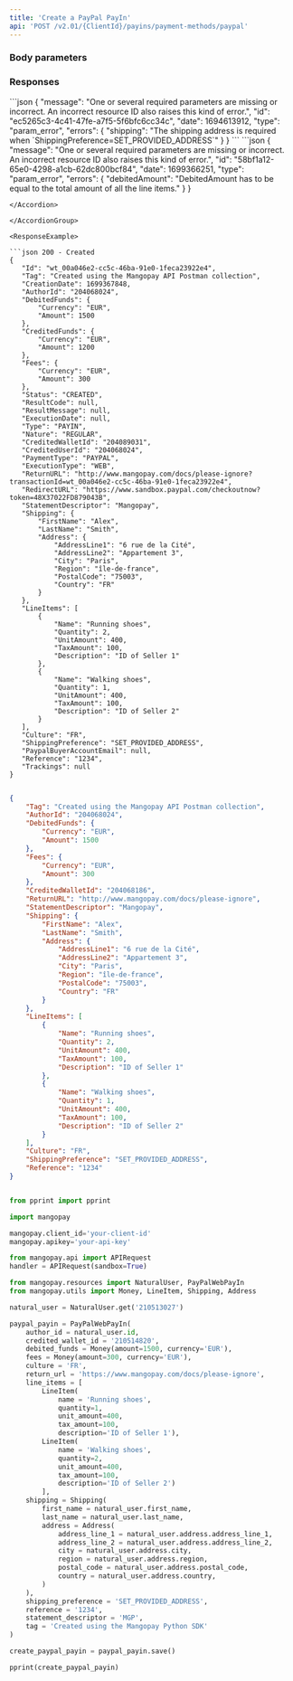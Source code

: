 ```yaml
---
title: 'Create a PayPal PayIn'  
api: 'POST /v2.01/{ClientId}/payins/payment-methods/paypal'  
---
```


  

### Body parameters  

<Tag />  

<AuthorId />  

<DebitedFunds13 />  

<Fees12 />  

<CreditedWalletId />  

<ReturnURL />  

<StatementDescriptor />  

<Shipping3 />  

<LineItems1 />  

<Culture4 />  

<ShippingPreference />  

<Reference1 />  

<ProfilingAttemptReference />  

### Responses  

<AccordionGroup>
<Accordion title="200 - Created">  

<IdResponse />  

<TagResponse />  

<CreationDateResponse />  

<AuthorIdResponse />  

<DebitedFunds8Response />  

<CreditedFunds6Response />  

<Fees6Response />  

<Status2Response />  

<ResultCodeResponse />  

<ResultMessageResponse />  

<ExecutionDateResponse />  

<TypeResponse />  

<NatureResponse />  

<CreditedWalletIdResponse />  

<PaymentType8Response />  

<ExecutionTypeResponse />  

<ReturnURLResponse />  

<RedirectURLResponse />  

<StatementDescriptorResponse />  

<Shipping1Response />  

<LineItems1Response />  

<Culture1Response />  

<ShippingPreferenceResponse />  

<PaypalBuyerAccountEmailResponse />  

<Reference1Response />  

<TrackingsResponse /></Accordion>

</AccordionGroup>  

<AccordionGroup>

<Accordion title="400 - Shipping required if ShippingPreference is SET_PROVIDED_ADDRESS">
```json
{
    "message": "One or several required parameters are missing or incorrect. An incorrect resource ID also raises this kind of error.",
    "id": "ec5265c3-4c41-47fe-a7f5-5f6bfc6cc34c",
    "date": 1694613912,
    "type": "param_error",
    "errors": {
        "shipping": "The shipping address is required when `ShippingPreference=SET_PROVIDED_ADDRESS`"
    }
}
```
</Accordion>
<Accordion title="400 - DebitedFunds amount must equal LineItems total">
```json  
{
    "message": "One or several required parameters are missing or incorrect. An incorrect resource ID also raises this kind of error.",
    "id": "58bf1a12-65e0-4298-a1cb-62dc800bcf84",
    "date": 1699366251,
    "type": "param_error",
    "errors": {
        "debitedAmount": "DebitedAmount has to be equal to the total amount of all the line items."
    }
}  

 ```  
 </Accordion>

</AccordionGroup>  

<ResponseExample>  

```json 200 - Created  
{
    "Id": "wt_00a046e2-cc5c-46ba-91e0-1feca23922e4",
    "Tag": "Created using the Mangopay API Postman collection",
    "CreationDate": 1699367848,
    "AuthorId": "204068024",
    "DebitedFunds": {
        "Currency": "EUR",
        "Amount": 1500
    },
    "CreditedFunds": {
        "Currency": "EUR",
        "Amount": 1200
    },
    "Fees": {
        "Currency": "EUR",
        "Amount": 300
    },
    "Status": "CREATED",
    "ResultCode": null,
    "ResultMessage": null,
    "ExecutionDate": null,
    "Type": "PAYIN",
    "Nature": "REGULAR",
    "CreditedWalletId": "204089031",
    "CreditedUserId": "204068024",
    "PaymentType": "PAYPAL",
    "ExecutionType": "WEB",
    "ReturnURL": "http://www.mangopay.com/docs/please-ignore?transactionId=wt_00a046e2-cc5c-46ba-91e0-1feca23922e4",
    "RedirectURL": "https://www.sandbox.paypal.com/checkoutnow?token=48X37022FD879043B",
    "StatementDescriptor": "Mangopay",
    "Shipping": {
        "FirstName": "Alex",
        "LastName": "Smith",
        "Address": {
            "AddressLine1": "6 rue de la Cité",
            "AddressLine2": "Appartement 3",
            "City": "Paris",
            "Region": "île-de-france",
            "PostalCode": "75003",
            "Country": "FR"
        }
    },
    "LineItems": [
        {
            "Name": "Running shoes",
            "Quantity": 2,
            "UnitAmount": 400,
            "TaxAmount": 100,
            "Description": "ID of Seller 1"
        },
        {
            "Name": "Walking shoes",
            "Quantity": 1,
            "UnitAmount": 400,
            "TaxAmount": 100,
            "Description": "ID of Seller 2"
        }
    ],
    "Culture": "FR",
    "ShippingPreference": "SET_PROVIDED_ADDRESS",
    "PaypalBuyerAccountEmail": null,
    "Reference": "1234",
    "Trackings": null
}  
 ```  





</ResponseExample>  

<RequestExample>  
  
```json REST  

{
    "Tag": "Created using the Mangopay API Postman collection",
    "AuthorId": "204068024",
    "DebitedFunds": {
        "Currency": "EUR",
        "Amount": 1500
    },
    "Fees": {
        "Currency": "EUR",
        "Amount": 300
    },
    "CreditedWalletId": "204068186",
    "ReturnURL": "http://www.mangopay.com/docs/please-ignore",
    "StatementDescriptor": "Mangopay",
    "Shipping": {
        "FirstName": "Alex",
        "LastName": "Smith",
        "Address": {
            "AddressLine1": "6 rue de la Cité",
            "AddressLine2": "Appartement 3",
            "City": "Paris",
            "Region": "île-de-france",
            "PostalCode": "75003",
            "Country": "FR"
        }
    },
    "LineItems": [
        {
            "Name": "Running shoes",
            "Quantity": 2,
            "UnitAmount": 400,
            "TaxAmount": 100,
            "Description": "ID of Seller 1"
        },
        {
            "Name": "Walking shoes",
            "Quantity": 1,
            "UnitAmount": 400,
            "TaxAmount": 100,
            "Description": "ID of Seller 2"
        }
    ],
    "Culture": "FR",
    "ShippingPreference": "SET_PROVIDED_ADDRESS",
    "Reference": "1234"
}  
```  

  
```python Python  

from pprint import pprint

import mangopay

mangopay.client_id='your-client-id'
mangopay.apikey='your-api-key'

from mangopay.api import APIRequest
handler = APIRequest(sandbox=True)

from mangopay.resources import NaturalUser, PayPalWebPayIn
from mangopay.utils import Money, LineItem, Shipping, Address

natural_user = NaturalUser.get('210513027')

paypal_payin = PayPalWebPayIn(
    author_id = natural_user.id,
    credited_wallet_id = '210514820',
    debited_funds = Money(amount=1500, currency='EUR'),
    fees = Money(amount=300, currency='EUR'),
    culture = 'FR',
    return_url = 'https://www.mangopay.com/docs/please-ignore',
    line_items = [
        LineItem(
            name = 'Running shoes',
            quantity=1,
            unit_amount=400,
            tax_amount=100,
            description='ID of Seller 1'),
        LineItem(
            name = 'Walking shoes',
            quantity=2,
            unit_amount=400,
            tax_amount=100,
            description='ID of Seller 2')
        ],
    shipping = Shipping(
        first_name = natural_user.first_name,
        last_name = natural_user.last_name,
        address = Address(
            address_line_1 = natural_user.address.address_line_1,
            address_line_2 = natural_user.address.address_line_2,
            city = natural_user.address.city,
            region = natural_user.address.region,
            postal_code = natural_user.address.postal_code,
            country = natural_user.address.country,
        )
    ),
    shipping_preference = 'SET_PROVIDED_ADDRESS',
    reference = '1234',
    statement_descriptor = 'MGP',
    tag = 'Created using the Mangopay Python SDK'
)

create_paypal_payin = paypal_payin.save()

pprint(create_paypal_payin)  
```  

  
</RequestExample>